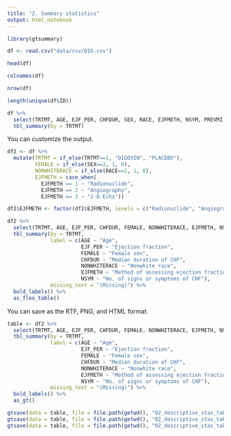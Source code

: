 ```yaml
---
title: "2. Summary statistics"
output: html_notebook
---
```


```r
library(gtsummary)
```


```r
df <- read.csv("data/csv/DIG.csv")
```

```r
head(df)
```
```r
colnames(df)
```

```r
nrow(df)
```

```r
length(unique(df$ID))
```

```r
df %>% 
  select(TRTMT, AGE, EJF_PER, CHFDUR, SEX, RACE, EJFMETH, NSYM, PREVMI, ANGINA, DIABETES, HYPERTEN, DIGUSE, CHFETIOL, DIURETK, DIURET, ACEINHIB, NITRATES, VASOD, DIGDOSE) %>% 
  tbl_summary(by = TRTMT)
```

You can customize the output.

```r
df2 <- df %>% 
  mutate(TRTMT = if_else(TRTMT==1, "DIGOXIN", "PLACEBO"), 
         FEMALE = if_else(SEX==2, 1, 0), 
         NONWHITERACE = if_else(RACE==2, 1, 0), 
         EJFMETH = case_when(
           EJFMETH == 1 ~ "Radionuclide", 
           EJFMETH == 2 ~ "Angiography", 
           EJFMETH == 3 ~ "2-D Echo"))
```


```r
df2$EJFMETH <- factor(df2$EJFMETH, levels = c("Radionuclide", "Angiography", "2-D Echo"))
```



```r
df2 %>% 
  select(TRTMT, AGE, EJF_PER, CHFDUR, FEMALE, NONWHITERACE, EJFMETH, NSYM) %>% 
  tbl_summary(by = TRTMT, 
              label = c(AGE ~ "Age", 
                        EJF_PER ~ "Ejection fraction", 
                        FEMALE ~ "Female sex", 
                        CHFDUR ~ "Median duration of CHF", 
                        NONWHITERACE ~ "Nonwhite race", 
                        EJFMETH ~ "Method of assessing ejection fraction", 
                        NSYM ~ "No. of signs or symptoms of CHF"), 
              missing_text = "(Missing)") %>% 
  bold_labels() %>% 
  as_flex_table()
```

You can save as the RTF, PNG, and HTML format.

```r
table <- df2 %>% 
  select(TRTMT, AGE, EJF_PER, CHFDUR, FEMALE, NONWHITERACE, EJFMETH, NSYM) %>% 
  tbl_summary(by = TRTMT, 
              label = c(AGE ~ "Age", 
                        EJF_PER ~ "Ejection fraction", 
                        FEMALE ~ "Female sex", 
                        CHFDUR ~ "Median duration of CHF", 
                        NONWHITERACE ~ "Nonwhite race", 
                        EJFMETH ~ "Method of assessing ejection fraction", 
                        NSYM ~ "No. of signs or symptoms of CHF"), 
              missing_text = "(Missing)") %>% 
  bold_labels() %>% 
  as_gt()

gtsave(data = table, file = file.path(getwd(), "02_descriptive_stas_table.rtf"))
gtsave(data = table, file = file.path(getwd(), "02_descriptive_stas_table.png"))
gtsave(data = table, file = file.path(getwd(), "02_descriptive_stas_table.html"))
```

